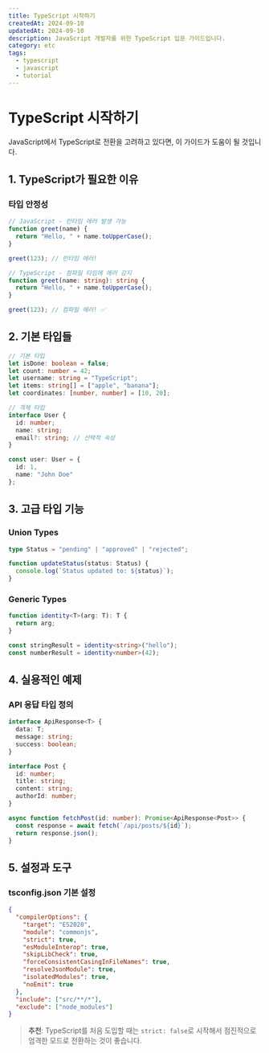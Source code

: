 ```yaml
---
title: TypeScript 시작하기
createdAt: 2024-09-10
updatedAt: 2024-09-10
description: JavaScript 개발자를 위한 TypeScript 입문 가이드입니다.
category: etc
tags:
  - typescript
  - javascript
  - tutorial
---
```


# TypeScript 시작하기

JavaScript에서 TypeScript로 전환을 고려하고 있다면, 이 가이드가 도움이 될 것입니다.

## 1. TypeScript가 필요한 이유

### 타입 안정성
```ts
// JavaScript - 런타임 에러 발생 가능
function greet(name) {
  return "Hello, " + name.toUpperCase();
}

greet(123); // 런타임 에러!

// TypeScript - 컴파일 타임에 에러 감지
function greet(name: string): string {
  return "Hello, " + name.toUpperCase();
}

greet(123); // 컴파일 에러! ✅
```

## 2. 기본 타입들

```ts
// 기본 타입
let isDone: boolean = false;
let count: number = 42;
let username: string = "TypeScript";
let items: string[] = ["apple", "banana"];
let coordinates: [number, number] = [10, 20];

// 객체 타입
interface User {
  id: number;
  name: string;
  email?: string; // 선택적 속성
}

const user: User = {
  id: 1,
  name: "John Doe"
};
```

## 3. 고급 타입 기능

### Union Types
```ts
type Status = "pending" | "approved" | "rejected";

function updateStatus(status: Status) {
  console.log(`Status updated to: ${status}`);
}
```

### Generic Types
```ts
function identity<T>(arg: T): T {
  return arg;
}

const stringResult = identity<string>("hello");
const numberResult = identity<number>(42);
```

## 4. 실용적인 예제

### API 응답 타입 정의
```ts
interface ApiResponse<T> {
  data: T;
  message: string;
  success: boolean;
}

interface Post {
  id: number;
  title: string;
  content: string;
  authorId: number;
}

async function fetchPost(id: number): Promise<ApiResponse<Post>> {
  const response = await fetch(`/api/posts/${id}`);
  return response.json();
}
```

## 5. 설정과 도구

### tsconfig.json 기본 설정
```json
{
  "compilerOptions": {
    "target": "ES2020",
    "module": "commonjs",
    "strict": true,
    "esModuleInterop": true,
    "skipLibCheck": true,
    "forceConsistentCasingInFileNames": true,
    "resolveJsonModule": true,
    "isolatedModules": true,
    "noEmit": true
  },
  "include": ["src/**/*"],
  "exclude": ["node_modules"]
}
```

> **추천**: TypeScript를 처음 도입할 때는 `strict: false`로 시작해서 점진적으로 엄격한 모드로 전환하는 것이 좋습니다.

